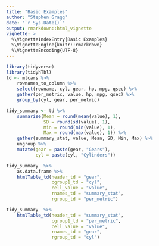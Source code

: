 ```yaml
---
title: "Basic Examples"
author: "Stephen Gragg"
date: "`r Sys.Date()`"
output: rmarkdown::html_vignette
vignette: >
  %\VignetteIndexEntry{Basic Examples}
  %\VignetteEngine{knitr::rmarkdown}
  %\VignetteEncoding{UTF-8}
---
```


```r
library(tidyverse)
library(tidyhTbl)
td <- mtcars %>%
    rownames_to_column %>%
    select(rowname, cyl, gear, hp, mpg, qsec) %>%
    gather(per_metric, value, hp, mpg, qsec) %>%
    group_by(cyl, gear, per_metric)

tidy_summary <- td %>%
    summarise(Mean = round(mean(value), 1),
              SD = round(sd(value), 1),
              Min = round(min(value), 1),
              Max = round(max(value), 1)) %>%
    gather(summary_stat, value, Mean, SD, Min, Max) %>% 
    ungroup %>% 
    mutate(gear = paste(gear, "Gears"),
           cyl = paste(cyl, "Cylinders"))

```

```r
tidy_summary  %>% 
    as.data.frame %>% 
    htmlTable_td(header_td = "gear",
                 cgroup1_td = "cyl",
                 cell_value = "value", 
                 rnames_td = "summary_stat",
                 rgroup_td = "per_metric")
```

```r
tidy_summary  %>% 
    htmlTable_td(header_td = "summary_stat",
                 cgroup1_td = "per_metric",
                 cell_value = "value", 
                 rnames_td = "gear",
                 rgroup_td = "cyl")
```
